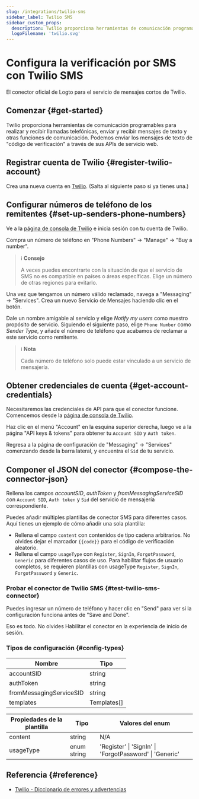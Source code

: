 ```yaml
---
slug: /integrations/twilio-sms
sidebar_label: Twilio SMS
sidebar_custom_props:
  description: Twilio proporciona herramientas de comunicación programables para llamadas telefónicas y mensajes.
  logoFilename: 'twilio.svg'
---
```



# Configura la verificación por SMS con Twilio SMS

El conector oficial de Logto para el servicio de mensajes cortos de Twilio.

<GuideTip />

## Comenzar \{#get-started}

Twilio proporciona herramientas de comunicación programables para realizar y recibir llamadas telefónicas, enviar y recibir mensajes de texto y otras funciones de comunicación. Podemos enviar los mensajes de texto de "código de verificación" a través de sus APIs de servicio web.

## Registrar cuenta de Twilio \{#register-twilio-account}

Crea una nueva cuenta en [Twilio](https://www.twilio.com). (Salta al siguiente paso si ya tienes una.)

## Configurar números de teléfono de los remitentes \{#set-up-senders-phone-numbers}

Ve a la [página de consola de Twilio](https://console.twilio.com/) e inicia sesión con tu cuenta de Twilio.

Compra un número de teléfono en "Phone Numbers" -> "Manage" -> "Buy a number".

> ℹ️ **Consejo**
>
> A veces puedes encontrarte con la situación de que el servicio de SMS no es compatible en países o áreas específicas. Elige un número de otras regiones para evitarlo.

Una vez que tengamos un número válido reclamado, navega a "Messaging" -> "Services". Crea un nuevo Servicio de Mensajes haciendo clic en el botón.

Dale un nombre amigable al servicio y elige _Notify my users_ como nuestro propósito de servicio. Siguiendo el siguiente paso, elige `Phone Number` como _Sender Type_, y añade el número de teléfono que acabamos de reclamar a este servicio como remitente.

> ℹ️ **Nota**
>
> Cada número de teléfono solo puede estar vinculado a un servicio de mensajería.

## Obtener credenciales de cuenta \{#get-account-credentials}

Necesitaremos las credenciales de API para que el conector funcione. Comencemos desde la [página de consola de Twilio](https://console.twilio.com/).

Haz clic en el menú "Account" en la esquina superior derecha, luego ve a la página "API keys & tokens" para obtener tu `Account SID` y `Auth token`.

Regresa a la página de configuración de "Messaging" -> "Services" comenzando desde la barra lateral, y encuentra el `Sid` de tu servicio.

## Componer el JSON del conector \{#compose-the-connector-json}

Rellena los campos _accountSID_, _authToken_ y _fromMessagingServiceSID_ con `Account SID`, `Auth token` y `Sid` del servicio de mensajería correspondiente.

Puedes añadir múltiples plantillas de conector SMS para diferentes casos. Aquí tienes un ejemplo de cómo añadir una sola plantilla:

- Rellena el campo `content` con contenidos de tipo cadena arbitrarios. No olvides dejar el marcador `{{code}}` para el código de verificación aleatorio.
- Rellena el campo `usageType` con `Register`, `SignIn`, `ForgotPassword`, `Generic` para diferentes casos de uso. Para habilitar flujos de usuario completos, se requieren plantillas con usageType `Register`, `SignIn`, `ForgotPassword` y `Generic`.

### Probar el conector de Twilio SMS \{#test-twilio-sms-connector}

Puedes ingresar un número de teléfono y hacer clic en "Send" para ver si la configuración funciona antes de "Save and Done".

Eso es todo. No olvides <MainSiteUrl href="/connectors/sms-connectors/#enable-phone-number-for-end-user-flows">Habilitar el conector en la experiencia de inicio de sesión</MainSiteUrl>.

### Tipos de configuración \{#config-types}

| Nombre                  | Tipo        |
| ----------------------- | ----------- |
| accountSID              | string      |
| authToken               | string      |
| fromMessagingServiceSID | string      |
| templates               | Templates[] |

| Propiedades de la plantilla | Tipo        | Valores del enum                                        |
| --------------------------- | ----------- | ------------------------------------------------------- |
| content                     | string      | N/A                                                     |
| usageType                   | enum string | 'Register' \| 'SignIn' \| 'ForgotPassword' \| 'Generic' |

## Referencia \{#reference}

- [Twilio - Diccionario de errores y advertencias](https://www.twilio.com/docs/api/errors)
